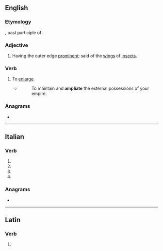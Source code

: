 ==English==

===Etymology===
{{etyl|la|en}} {{lena}} {{m|la|ampliatus}}, past participle of {{m|la|ampliare||to make wider}}.

{{rfp|en}}

===Adjective===
{{en-adj}}

# {{lb|en|zoology}} Having the outer edge [[prominent]]; said of the [[wing]]s of [[insect]]s.

===Verb===
{{en-verb|ampliat}}

# {{lb|en|transitive|obsolete}} To [[enlarge]].
#* {{rfdatek|en|Nicholas Udall}}
#*: To maintain and '''ampliate''' the external possessions of your empire.

{{Webster 1913}}

===Anagrams===
* {{anagrams|en|a=aaeilmpt|Palamite}}

----

==Italian==

===Verb===
{{head|it|verb form|cat2=past participle forms}}

# {{inflection of|it|ampliare||2|p|pres|indc}}
# {{inflection of|it|ampliare||2|p|impr}}
# {{inflection of|it|ampliare||2|p|pres|subj}}
# {{feminine plural of|it|ampliato}}

===Anagrams===
* {{l|it|impalate}}

----

==Latin==

===Verb===
{{la-verb-form|ampliāte}}

# {{inflection of|la|ampliō||2|p|pres|actv|impr}}